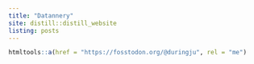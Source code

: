 ```yaml
---
title: "Datannery"
site: distill::distill_website
listing: posts
---
```


```r
htmltools::a(href = "https://fosstodon.org/@duringju", rel = "me")
```

